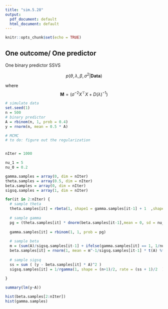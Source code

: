 ```yaml
---
title: "sim.5.28"
output:
  pdf_document: default
  html_document: default
---
```


```r
knitr::opts_chunk$set(echo = TRUE)
```

## One outcome/ One predictor

\begin{align}
\sigma^2 &\sim \text{IG}(1/2,1/2) \\
P(\theta) &= {1}(0<\theta<1) \\
p(\lambda=1 \vert \theta) &= \theta \\
p(\beta \vert \lambda) &= \lambda \mathcal{ N}(0,\nu_1) + (1-\lambda)\mathcal{N}(0,\nu_0) \\
p(y \vert \beta, \mathbf{A}_0) &= \mathcal{N}(\mathbf{A_0} \beta, \sigma^2 \mathbf{I}) \\
\end{align}



One binary predictor SSVS

$$p(\theta, \lambda, \beta, \sigma^2 \vert \textbf{Data})$$

\begin{align}
p(\theta \vert \gamma) &\sim \text{Beta}(\gamma + 1, 2 - \gamma) \\
p(\gamma \vert \beta, \theta) &= \frac{\theta p(\beta \vert \gamma=1)}{\theta p(\beta \vert \gamma=1)+(1-\theta) p(\beta \vert \gamma=0)} \\
&= \frac{\theta N(0,\nu_1)}{\theta N(0,\nu_1) + (1-\theta) N(0, \nu_0)} \\
p(\beta \vert \gamma) &\sim N( (\sigma^{-2}) \mathbf{M}^{-1} X^\top y, \mathbf{M}^{-1}) \\
p(\sigma^2 \vert \cdot) &\sim \text{IG}((n+1)/2, (\text{ss}+1)/2)
\end{align}

where $$\mathbf{M} =(\sigma^{-2}X^\top X + D(\lambda)^{-1})$$

```r
# simulate data
set.seed(1)
n = 500
# binary predictor
A = rbinom(n, 1, prob = 0.4)
y = rnorm(n, mean = 0.5 * A)

# MCMC
# to do: figure out the regularization


nIter = 1000

nu_1 = 5
nu_0 = 0.2

gamma.samples = array(0, dim = nIter)
theta.samples = array(0.5, dim = nIter)
beta.samples = array(0, dim = nIter)
sigsq.samples = array(1, dim = nIter)

for(it in 2:nIter) {
  # sample theta
  theta.samples[it] = rbeta(1, shape1 = gamma.samples[it-1] + 1  ,shape2 = 2 - gamma.samples[it-1])
  
  # sample gamma
  pg = (theta.samples[it] * dnorm(beta.samples[it-1],mean = 0, sd = nu_1))/( (theta.samples[it] * dnorm(beta.samples[it-1],mean = 0, sd = nu_1)) + (1-theta.samples[it]) * dnorm(beta.samples[it-1],mean = 0, sd = nu_0)) 
  
  gamma.samples[it] = rbinom(1, 1, prob = pg)
  
  # sample beta
  m = (sum(A)/sigsq.samples[it-1] + ifelse(gamma.samples[it] == 1, 1/nu_1, 1/nu_0))
  beta.samples[it] = rnorm(1, mean = m^-1/sigsq.samples[it-1] * t(A) %*% y, sd = sqrt(1/m) )
  
  # sample sigsq
  ss = sum ( (y - beta.samples[it] * A)^2 )
  sigsq.samples[it] = 1/rgamma(1, shape = (n+1)/2, rate = (ss + 1)/2  )
  
}

summary(lm(y~A))

hist(beta.samples[2:nIter])
hist(gamma.samples)
```





